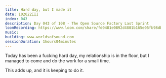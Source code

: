 ```yaml
---
title: Hard day, but I made it
date: 102022III
index: 043
description: Day 043 of 108 - The Open Source Factory Last Sprint
loomRecording: https://www.loom.com/share/fd0481e0892d4801b165e05fb98db360
music:
building: www.worldsofsound.com
sessionDuration: 1hours04minutes
---
```


Today has been a fucking hard day, my relationship is in the floor, but I managed to come and do the work for a small time.

This adds up, and it is keeping to do it.
